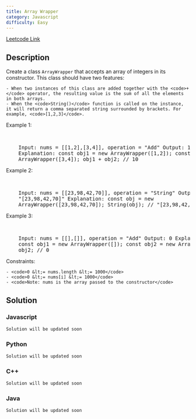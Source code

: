 ```yaml
---
title: Array Wrapper
category: Javascript
difficulty: Easy
---
```


<Callout>

[Leetcode Link](https://leetcode.com/problems/array-wrapper)

</Callout>

## Description

Create a class <code>ArrayWrapper</code> that accepts an array of integers in its constructor. This class should have two features:

    - When two instances of this class are added together with the <code>+</code> operator, the resulting value is the sum of all the elements in both arrays.
    - When the <code>String()</code> function is called on the instance, it will return a comma separated string surrounded by brackets. For example, <code>[1,2,3]</code>.

Example 1:

<br />
<pre className="overflow-x-auto">
	Input: nums = [[1,2],[3,4]], operation = &quot;Add&quot; Output: 10
	Explanation: const obj1 = new ArrayWrapper([1,2]); const obj2 = new
	ArrayWrapper([3,4]); obj1 + obj2; // 10
</pre>

Example 2:

<br />
<pre className="overflow-x-auto">
	Input: nums = [[23,98,42,70]], operation = &quot;String&quot; Output:
	&quot;[23,98,42,70]&quot; Explanation: const obj = new
	ArrayWrapper([23,98,42,70]); String(obj); // &quot;[23,98,42,70]&quot;
</pre>

Example 3:

<br />
<pre className="overflow-x-auto">
	Input: nums = [[],[]], operation = &quot;Add&quot; Output: 0 Explanation:
	const obj1 = new ArrayWrapper([]); const obj2 = new ArrayWrapper([]); obj1 +
	obj2; // 0
</pre>

Constraints:

    - <code>0 &lt;= nums.length &lt;= 1000</code>
    - <code>0 &lt;= nums[i] &lt;= 1000</code>
    - <code>Note: nums is the array passed to the constructor</code>

## Solution

### Javascript

```javascript
Solution will be updated soon
```

### Python

```python
Solution will be updated soon
```

### C++

```cpp
Solution will be updated soon
```

### Java

```java
Solution will be updated soon
```
